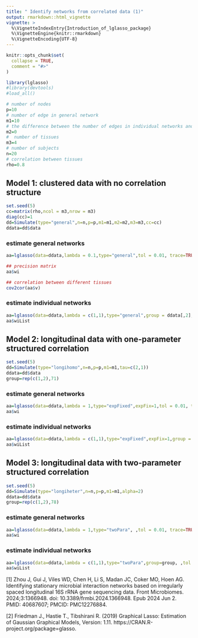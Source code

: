 ```yaml
---
title: " Identify networks from correlated data (1)"
output: rmarkdown::html_vignette
vignette: >
  %\VignetteIndexEntry{Introduction_of_lglasso_package}
  %\VignetteEngine{knitr::rmarkdown}
  %\VignetteEncoding{UTF-8}
---
```


```r
knitr::opts_chunk$set(
  collapse = TRUE,
  comment = "#>"
)
```







```r
library(lglasso)
#library(devtools)
#load_all()
```



```r
# number of nodes
p=10
# number of edge in general network
m1=10
# the difference between the number of edges in individual networks and general network
m2=0
#  number of tissues
m3=4
# number of subjects
n=20
# correlation between tissues
rho=0.8

```

## Model 1: clustered data with no correlation structure
```r
set.seed(5)
cc=matrix(rho,ncol = m3,nrow = m3)
diag(cc)=1
dd=Simulate(type="general",n=n,p=p,m1=m1,m2=m2,m3=m3,cc=cc)
ddata=dd$data
```



### estimate general networks

```r
aa=lglasso(data=ddata,lambda = 0.1,type="general",tol = 0.01, trace=TRUE)

## precision matrix
aa$wi

## correlation between different tissues
cov2cor(aa$v)
```

### estimate individual networks
```r
aa=lglasso(data=ddata,lambda = c(1,1),type="general",group = ddata[,2], ,tol = 0.01, trace=TRUE)
aa$wiList
```

## Model 2: longitudinal data with one-parameter structured correlation 


```r

set.seed(5)
dd=Simulate(type="longihomo",n=n,p=p,m1=m1,tau=c(2,1))
ddata=dd$data
group=rep(c(1,2),71)
```





### estimate general networks

```r
aa=lglasso(data=ddata,lambda = 1,type="expFixed",expFix=1,tol = 0.01, trace=TRUE)
aa$wi
```


### estimate individual networks

```r
aa=lglasso(data=ddata,lambda = c(1,1),type="expFixed",expFix=1,group = group, ,tol = 0.01, trace=TRUE)
aa$wiList
```


## Model 3: longitudinal data with two-parameter structured correlation 

```r

set.seed(5)
dd=Simulate(type="longiheter",n=n,p=p,m1=m1,alpha=2)
ddata=dd$data
group=rep(c(1,2),78)
```





### estimate general networks

```r
aa=lglasso(data=ddata,lambda = 1,type="twoPara", ,tol = 0.01, trace=TRUE)
aa$wi
```

### estimate individual networks

```r
aa=lglasso(data=ddata,lambda = c(1,1),type="twoPara",group=group, ,tol = 0.01, trace=TRUE)
aa$wiList
```


[1] Zhou J, Gui J, Viles WD, Chen H, Li S, Madan JC, Coker MO, Hoen AG. Identifying stationary microbial interaction networks based on irregularly spaced longitudinal 16S rRNA gene sequencing data. Front Microbiomes. 2024;3:1366948. doi: 10.3389/frmbi.2024.1366948. Epub 2024 Jun 2. PMID: 40687607; PMCID: PMC12276884.


[2] Friedman J., Hastie T., Tibshirani R. (2019)  Graphical Lasso: Estimation of Gaussian Graphical Models, Version: 1.11. https://CRAN.R-project.org/package=glasso. 

